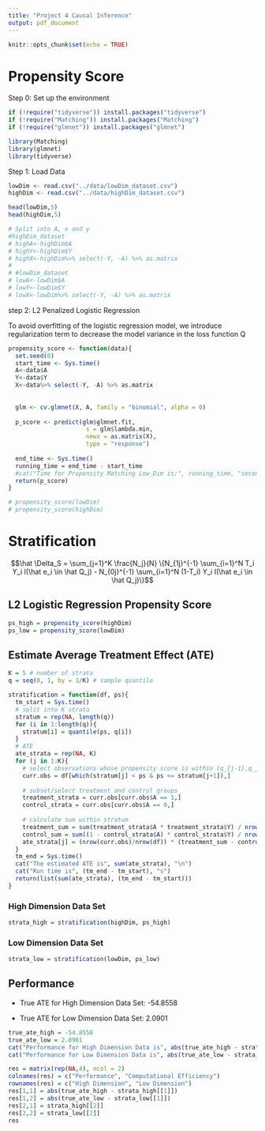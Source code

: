 ```yaml
---
title: "Project 4 Causal Inference"
output: pdf_document
---
```


```r
knitr::opts_chunk$set(echo = TRUE)
```

# Propensity Score

Step 0: Set up the environment

```r
if (!require("tidyverse")) install.packages("tidyverse")
if (!require("Matching")) install.packages("Matching")
if (!require("glmnet")) install.packages("glmnet")

```

```r
library(Matching)
library(glmnet)
library(tidyverse)
```

Step 1: Load Data

```r
lowDim <- read.csv("../data/lowDim_dataset.csv")
highDim <- read.csv("../data/highDim_dataset.csv")
```

```r
head(lowDim,5)
head(highDim,5)
```

```r
# Split into A, x and y
#highDim_dataset
# highA<-highDim$A
# highY<-highDim$Y
# highX<-highDim%>% select(-Y, -A) %>% as.matrix
# 
# #lowDim_dataset
# lowA<-lowDim$A
# lowY<-lowDim$Y
# lowX<-lowDim%>% select(-Y, -A) %>% as.matrix
```

step 2: L2 Penalized Logistic Regression

To avoid overfitting of the logistic regression model, we introduce regularization term to decrease the model variance in the loss function Q


```r
propensity_score <- function(data){
  set.seed(0)
  start_time <- Sys.time()
  A<-data$A
  Y<-data$Y
  X<-data%>% select(-Y, -A) %>% as.matrix
  
  
  glm <- cv.glmnet(X, A, family = "binomial", alpha = 0)
  
  p_score <- predict(glm$glmnet.fit, 
                      s = glm$lambda.min, 
                      newx = as.matrix(X),
                      type = "response")
  
  end_time <- Sys.time()
  running_time = end_time - start_time
  #cat("Time for Propensity Matching Low_Dim is:", running_time, "seconds.")
  return(p_score)
}
```


```r
# propensity_score(lowDim)
# propensity_score(highDim)
```




# Stratification

$$\hat \Delta_S = \sum_{j=1}^K \frac{N_j}{N} \{N_{1j}^{-1} \sum_{i=1}^N T_i Y_i I(\hat e_i \in \hat Q_j) - N_{0j}^{-1} \sum_{i=1}^N (1-T_i) Y_i I(\hat e_i \in \hat Q_j)\}$$

## L2 Logistic Regression Propensity Score

```r
ps_high = propensity_score(highDim)
ps_low = propensity_score(lowDim)
```

## Estimate Average Treatment Effect (ATE)

```r
K = 5 # number of strata
q = seq(0, 1, by = 1/K) # sample quantile
```


```r
stratification = function(df, ps){
  tm_start = Sys.time()
  # split into K strata
  stratum = rep(NA, length(q))
  for (i in 1:length(q)){
    stratum[i] = quantile(ps, q[i])
  }
  # ATE
  ate_strata = rep(NA, K)
  for (j in 1:K){
    # select observations whose propensity score is within (q_{j-1},q_j]
    curr.obs = df[which(stratum[j] < ps & ps <= stratum[j+1]),]
    
    # subset/select treatment and control groups
    treatment_strata = curr.obs[curr.obs$A == 1,]
    control_strata = curr.obs[curr.obs$A == 0,]
    
    # calculate sum within stratum
    treatment_sum = sum(treatment_strata$A * treatment_strata$Y) / nrow(treatment_strata)
    control_sum = sum((1 - control_strata$A) * control_strata$Y) / nrow(control_strata)
    ate_strata[j] = (nrow(curr.obs)/nrow(df)) * (treatment_sum - control_sum)
  }
  tm_end = Sys.time()
  cat("The estimated ATE is", sum(ate_strata), "\n")
  cat("Run time is", (tm_end - tm_start), "s")
  return(list(sum(ate_strata), (tm_end - tm_start)))
}
```


### High Dimension Data Set

```r
strata_high = stratification(highDim, ps_high)
```

### Low Dimension Data Set

```r
strata_low = stratification(lowDim, ps_low)
```


## Performance

* True ATE for High Dimension Data Set: -54.8558

* True ATE for Low Dimension Data Set: 2.0901

```r
true_ate_high = -54.8558
true_ate_low = 2.0901
cat("Performance for High Dimension Data is", abs(true_ate_high - strata_high[[1]]), "\n")
cat("Performance for Low Dimension Data is", abs(true_ate_low - strata_low[[1]]))
```

```r
res = matrix(rep(NA,4), ncol = 2)
colnames(res) = c("Performance", "Computational Efficiency")
rownames(res) = c("High Dimension", "Low Dimension")
res[1,1] = abs(true_ate_high - strata_high[[1]])
res[1,2] = abs(true_ate_low - strata_low[[1]])
res[2,1] = strata_high[[2]]
res[2,2] = strata_low[[2]]
res
```

